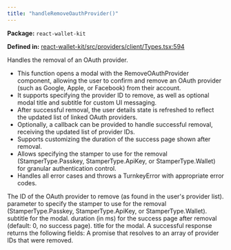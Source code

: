 ```yaml
---
title: "handleRemoveOauthProvider()"
---
```



<p><strong>Package:</strong> <code>react-wallet-kit</code></p>

<p><strong>Defined in:</strong> <a href="https://github.com/tkhq/sdk/blob/main/packages/react-wallet-kit/src/providers/client/Types.tsx#L594">react-wallet-kit/src/providers/client/Types.tsx:594</a></p>

<H3Bordered text="Overview" />

Handles the removal of an OAuth provider.

<ul>
  <li>This function opens a modal with the RemoveOAuthProvider component, allowing the user to confirm and remove an OAuth provider (such as Google, Apple, or Facebook) from their account.</li>
  <li>It supports specifying the provider ID to remove, as well as optional modal title and subtitle for custom UI messaging.</li>
  <li>After successful removal, the user details state is refreshed to reflect the updated list of linked OAuth providers.</li>
  <li>Optionally, a callback can be provided to handle successful removal, receiving the updated list of provider IDs.</li>
  <li>Supports customizing the duration of the success page shown after removal.</li>
  <li>Allows specifying the stamper to use for the removal (StamperType.Passkey, StamperType.ApiKey, or StamperType.Wallet) for granular authentication control.</li>
  <li>Handles all error cases and throws a TurnkeyError with appropriate error codes.</li>
</ul>

<H3Bordered text="Parameters" />

<ParamField body="params" type='object' required={true} path="params" >
  <Expandable title="params details">
    <NestedParam parentKey="params" childKey="providerId" type='string' required={true}>
The ID of the OAuth provider to remove (as found in the user's provider list).
</NestedParam>
    <NestedParam parentKey="params" childKey="stampWith" type='StamperType' required={false}>
parameter to specify the stamper to use for the removal (StamperType.Passkey, StamperType.ApiKey, or StamperType.Wallet).
</NestedParam>
    <NestedParam parentKey="params" childKey="subTitle" type='string' required={false}>
subtitle for the modal.
</NestedParam>
    <NestedParam parentKey="params" childKey="successPageDuration" type='number' required={false}>
duration (in ms) for the success page after removal (default: 0, no success page).
</NestedParam>
    <NestedParam parentKey="params" childKey="title" type='string' required={false}>
title for the modal.
</NestedParam>
  </Expandable>
</ParamField>

<H3Bordered text="Response" />
A successful response returns the following fields:

<ResponseField name="returns" type="string[]" required={true}>
  A promise that resolves to an array of provider IDs that were removed.
</ResponseField>
